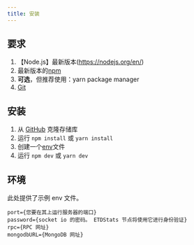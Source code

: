 ```yaml
---
title: 安装
---
```


## 要求

1. 【Node.js】最新版本(https://nodejs.org/en/)
2. 最新版本的[npm](https://www.npmjs.com/)
3. **可选**，但推荐使用：yarn package manager
4. [Git](https://git-scm.com/)

## 安装

1. 从 [GitHub]() 克隆存储库
2. 运行 `npm install` 或 `yarn install`
3. 创建一个[env](#env)文件
4. 运行 `npm dev` 或 `yarn dev`

## 环境

此处提供了示例 env 文件。

```env
port={您要在其上运行服务器的端口}
password={socket io 的密码。 ETDStats 节点将使用它进行身份验证}
rpc={RPC 网址}
mongodbURL={MongoDB 网址}

```
